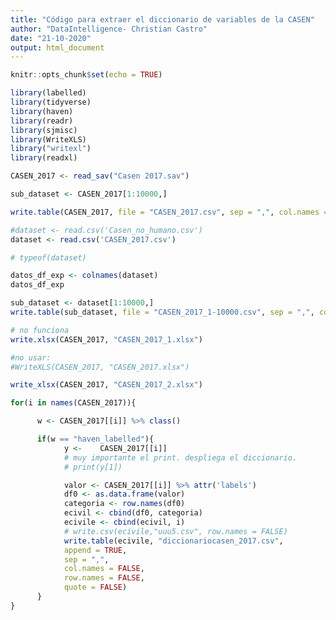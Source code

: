 ```yaml
---
title: "Código para extraer el diccionario de variables de la CASEN"
author: "DataIntelligence- Christian Castro"
date: "21-10-2020"
output: html_document
---
```


```r
knitr::opts_chunk$set(echo = TRUE)
```

```r
library(labelled)
library(tidyverse)
library(haven)
library(readr)
library(sjmisc)
library(WriteXLS)
library("writexl")
library(readxl)

```
```r

CASEN_2017 <- read_sav("Casen 2017.sav")

```
```r
sub_dataset <- CASEN_2017[1:10000,]
```

```r
write.table(CASEN_2017, file = "CASEN_2017.csv", sep = ",", col.names = TRUE, row.names = FALSE)
```

```r
#dataset <- read.csv('Casen_no_humano.csv')
dataset <- read.csv('CASEN_2017.csv')

# typeof(dataset) 

datos_df_exp <- colnames(dataset)
datos_df_exp
```



```r


sub_dataset <- dataset[1:10000,]
write.table(sub_dataset, file = "CASEN_2017_1-10000.csv", sep = ",", col.names = TRUE, row.names = FALSE)

```






```r
# no funciona
write.xlsx(CASEN_2017, "CASEN_2017_1.xlsx")

#no usar:
#WriteXLS(CASEN_2017, "CASEN_2017.xlsx")
```
```r
write_xlsx(CASEN_2017, "CASEN_2017_2.xlsx")
```


```r
for(i in names(CASEN_2017)){

      w <- CASEN_2017[[i]] %>% class()

      if(w == "haven_labelled"){
            y <-    CASEN_2017[[i]]
            # muy importante el print. despliega el diccionario.
            # print(y[1])

            valor <- CASEN_2017[[i]] %>% attr('labels')
            df0 <- as.data.frame(valor)
            categoria <- row.names(df0)
            ecivil <- cbind(df0, categoria)
            ecivile <- cbind(ecivil, i)
            # write.csv(ecivile,"uuu5.csv", row.names = FALSE)
            write.table(ecivile, "diccionariocasen_2017.csv",
            append = TRUE,
            sep = ",",
            col.names = FALSE,
            row.names = FALSE,
            quote = FALSE)
      }
}
```
